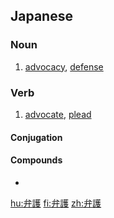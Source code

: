 ==Japanese==
{{ja-kanjitab|べん|ご|yomi=on}}

===Noun===
{{ja-noun|べんご}}

# [[advocacy]], [[defense]]

===Verb===
{{ja-verb-suru|べんご}}

# [[advocate]], [[plead]]

====Conjugation====
{{ja-suru|べんご}}

====Compounds====
* {{l/ja|弁護士}}

[[hu:弁護]]
[[fi:弁護]]
[[zh:弁護]]
